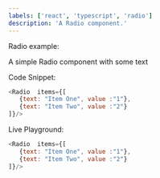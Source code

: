 ```yaml
---
labels: ['react', 'typescript', 'radio']
description: 'A Radio component.'
---
```



Radio example:

A simple Radio component with some text

Code Snippet:
```js
<Radio  items={[
   {text: "Item One", value :"1"},
   {text: "Item Two", value :"2"}
]}/>
```


Live Playground:
```js live
<Radio  items={[
   {text: "Item One", value :"1"},
   {text: "Item Two", value :"2"}
]}/>
```

